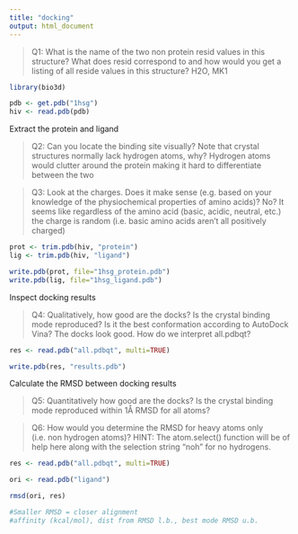 ```yaml
---
title: "docking"
output: html_document
---
```



> Q1: What is the name of the two non protein resid values in this structure? What does resid
correspond to and how would you get a listing of all reside values in this structure? H2O, MK1

```r
library(bio3d)

pdb <- get.pdb("1hsg")
hiv <- read.pdb(pdb)
```


Extract the protein and ligand

> Q2: Can you locate the binding site visually? Note that crystal structures normally lack hydrogen atoms, why? Hydrogen atoms would clutter around the protein making it hard to differentiate between the two

> Q3: Look at the charges. Does it make sense (e.g. based on your knowledge of the
physiochemical properties of amino acids)? No? It seems like regardless of the amino acid (basic, acidic, neutral, etc.) the charge is random (i.e. basic amino acids aren't all positively charged)

```r
prot <- trim.pdb(hiv, "protein")
lig <- trim.pdb(hiv, "ligand")

write.pdb(prot, file="1hsg_protein.pdb")
write.pdb(lig, file="1hsg_ligand.pdb")
```


Inspect docking results

> Q4: Qualitatively, how good are the docks? Is the crystal binding mode reproduced? Is it the
best conformation according to AutoDock Vina? The docks look good. How do we interpret all.pdbqt? 

```r
res <- read.pdb("all.pdbqt", multi=TRUE)

write.pdb(res, "results.pdb")
```


Calculate the RMSD between docking results

> Q5: Quantitatively how good are the docks? Is the crystal binding mode reproduced within 1Å
RMSD for all atoms?

> Q6: How would you determine the RMSD for heavy atoms only (i.e. non hydrogen atoms)?
HINT: The atom.select() function will be of help here along with the selection string “noh” for no
hydrogens.

```r
res <- read.pdb("all.pdbqt", multi=TRUE)

ori <- read.pdb("ligand")

rmsd(ori, res)

#Smaller RMSD = closer alignment
#affinity (kcal/mol), dist from RMSD l.b., best mode RMSD u.b.
```

